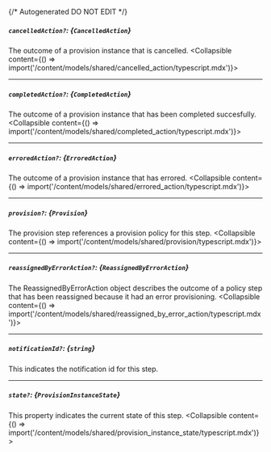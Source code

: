 {/* Autogenerated DO NOT EDIT  */}

##### `cancelledAction?`: *{`CancelledAction`}*
The outcome of a provision instance that is cancelled.
<Collapsible content={() => import('/content/models/shared/cancelled_action/typescript.mdx')}>
</Collapsible>

---
##### `completedAction?`: *{`CompletedAction`}*
The outcome of a provision instance that has been completed succesfully.
<Collapsible content={() => import('/content/models/shared/completed_action/typescript.mdx')}>
</Collapsible>

---
##### `erroredAction?`: *{`ErroredAction`}*
The outcome of a provision instance that has errored.
<Collapsible content={() => import('/content/models/shared/errored_action/typescript.mdx')}>
</Collapsible>

---
##### `provision?`: *{`Provision`}*
The provision step references a provision policy for this step.
<Collapsible content={() => import('/content/models/shared/provision/typescript.mdx')}>
</Collapsible>

---
##### `reassignedByErrorAction?`: *{`ReassignedByErrorAction`}*
The ReassignedByErrorAction object describes the outcome of a policy step that has been reassigned because it had an error provisioning.
<Collapsible content={() => import('/content/models/shared/reassigned_by_error_action/typescript.mdx')}>
</Collapsible>

---
##### `notificationId?`: *{`string`}*
This indicates the notification id for this step.

---
##### `state?`: *{`ProvisionInstanceState`}*
This property indicates the current state of this step.
<Collapsible content={() => import('/content/models/shared/provision_instance_state/typescript.mdx')}>
</Collapsible>


